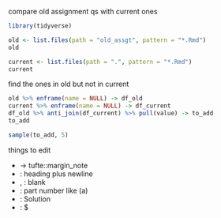 compare old assignment qs with current ones

```r
library(tidyverse)
```
```r
old <- list.files(path = "old_assgt", pattern = "*.Rmd")
old
```

```r
current <- list.files(path = ".", pattern = "*.Rmd")
current
```
find the ones in old but not in current

```r
old %>% enframe(name = NULL) -> df_old
current %>% enframe(name = NULL) -> df_current
df_old %>% anti_join(df_current) %>% pull(value) -> to_add
to_add
```

```r
sample(to_add, 5)
```

things to edit

- \endnote -> tufte::margin_note
- \question: heading plus newline
- \bP, \eP: blank
- \p: part number like (a)
- \bS: Solution
- \eS: $\blacksquare


